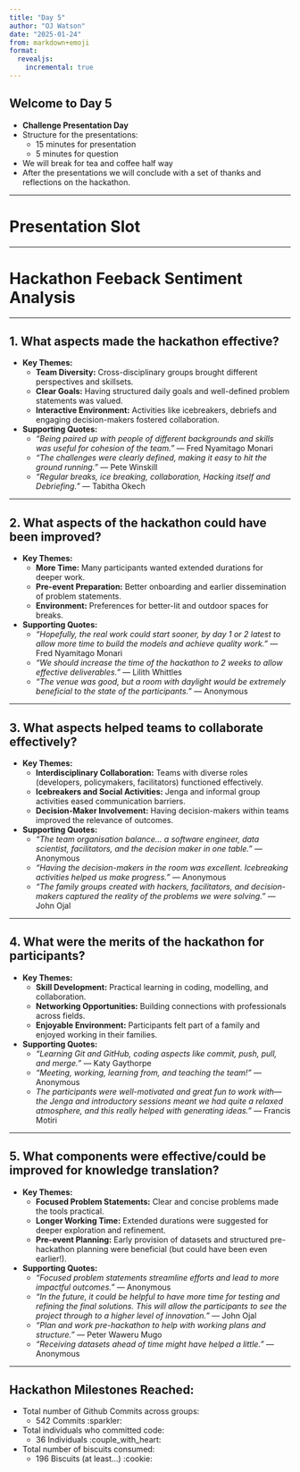 ```yaml
---
title: "Day 5"
author: "OJ Watson"
date: "2025-01-24"
from: markdown+emoji
format:
  revealjs:
    incremental: true   
---
```


## Welcome to Day 5  {.smaller}

- **Challenge Presentation Day**
- Structure for the presentations:
  - 15 minutes for presentation
  - 5 minutes for question
- We will break for tea and coffee half way
- After the presentations we will conclude with a set of thanks and reflections on the hackathon.

---

# Presentation Slot

---

# Hackathon Feeback Sentiment Analysis

---

## [1. What aspects made the hackathon effective?]{.r-fit-text}{.smaller}

- **Key Themes:**
  - **Team Diversity:** Cross-disciplinary groups brought different perspectives and skillsets.
  - **Clear Goals:** Having structured daily goals and well-defined problem statements was valued.
  - **Interactive Environment:** Activities like icebreakers, debriefs and engaging decision-makers fostered collaboration.

- **Supporting Quotes:**
  - *"Being paired up with people of different backgrounds and skills was useful for cohesion of the team."* — Fred Nyamitago Monari
  - *"The challenges were clearly defined, making it easy to hit the ground running."* — Pete Winskill
  - *"Regular breaks, ice breaking, collaboration, Hacking itself and Debriefing."* — Tabitha Okech

---

## [2. What aspects of the hackathon could have been improved?]{.r-fit-text}{.smaller}

- **Key Themes:**
  - **More Time:** Many participants wanted extended durations for deeper work.
  - **Pre-event Preparation:** Better onboarding and earlier dissemination of problem statements.
  - **Environment:** Preferences for better-lit and outdoor spaces for breaks.

- **Supporting Quotes:**
  - *"Hopefully, the real work could start sooner, by day 1 or 2 latest to allow more time to build the models and achieve quality work."* — Fred Nyamitago Monari
  - *"We should increase the time of the hackathon to 2 weeks to allow effective deliverables."* — Lilith Whittles
  - *"The venue was good, but a room with daylight would be extremely beneficial to the state of the participants."* — Anonymous

---

## [3. What aspects helped teams to collaborate effectively?]{.r-fit-text}{.smaller}

- **Key Themes:**
  - **Interdisciplinary Collaboration:** Teams with diverse roles (developers, policymakers, facilitators) functioned effectively.
  - **Icebreakers and Social Activities:** Jenga and informal group activities eased communication barriers.
  - **Decision-Maker Involvement:** Having decision-makers within teams improved the relevance of outcomes.

- **Supporting Quotes:**
  - *"The team organisation balance... a software engineer, data scientist, facilitators, and the decision maker in one table."* — Anonymous
  - *"Having the decision-makers in the room was excellent. Icebreaking activities helped us make progress."* — Anonymous
  - *"The family groups created with hackers, facilitators, and decision-makers captured the reality of the problems we were solving."* — John Ojal

---

## [4. What were the merits of the hackathon for participants?]{.r-fit-text}{.smaller}

- **Key Themes:**
  - **Skill Development:** Practical learning in coding, modelling, and collaboration.
  - **Networking Opportunities:** Building connections with professionals across fields.
  - **Enjoyable Environment:** Participants felt part of a family and enjoyed working in their families.

- **Supporting Quotes:**
  - *"Learning Git and GitHub, coding aspects like commit, push, pull, and merge."* — Katy Gaythorpe
  - *"Meeting, working, learning from, and teaching the team!"* — Anonymous
  - *The participants were well-motivated and great fun to work with—the Jenga and introductory sessions meant we had quite a relaxed atmosphere, and this really helped with generating ideas."* — Francis Motiri

---

## [5. What components were effective/could be improved for knowledge translation?]{.r-fit-text}{.smaller}

- **Key Themes:**
  - **Focused Problem Statements:** Clear and concise problems made the tools practical.
  - **Longer Working Time:** Extended durations were suggested for deeper exploration and refinement.
  - **Pre-event Planning:** Early provision of datasets and structured pre-hackathon planning were beneficial (but could have been even earlier!).

- **Supporting Quotes:**
  - *"Focused problem statements streamline efforts and lead to more impactful outcomes."* — Anonymous
  - *"In the future, it could be helpful to have more time for testing and refining the final solutions. This will allow the participants to see the project through to a higher level of innovation."* — John Ojal
  - *"Plan and work pre-hackathon to help with working plans and structure."* — Peter Waweru Mugo
  - *"Receiving datasets ahead of time might have helped a little."* — Anonymous

---

## Hackathon Milestones Reached:

- Total number of Github Commits across groups:
  - 542 Commits :sparkler:
- Total individuals who committed code:
  - 36 Individuals :couple_with_heart:
- Total number of biscuits consumed:
  - 196 Biscuits (at least...) :cookie:

